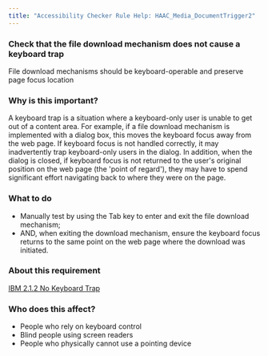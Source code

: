 ```yaml
---
title: "Accessibility Checker Rule Help: HAAC_Media_DocumentTrigger2"
---
```


<div className="toolHelp">
<Row>
<Column colLg={16} colMd={8} colSm={4} className="toolHead">

### Check that the file download mechanism does not cause a keyboard trap

<div id="locLevel"></div>

File download mechanisms should be keyboard-operable and preserve page focus location

</Column>
</Row>
<Row>
<Column colLg={11} colMd={5} colSm={4} className="toolMain">

### Why is this important?

A keyboard trap is a situation where a keyboard-only user is unable to get out of a content area. For example, if a file download mechanism is implemented with a dialog box, this moves the keyboard focus away from the web page. If keyboard focus is not handled correctly, it may inadvertently trap keyboard-only users in the dialog. In addition, when the dialog is closed, if keyboard focus is not returned to the user's original position on the web page (the 'point of regard'), they may have to spend significant effort navigating back to where they were on the page.

<div id="locSnippet"></div>

### What to do

 * Manually test by using the Tab key to enter and exit the file download mechanism;
 * AND, when exiting the download mechanism, ensure the keyboard focus returns to the same point on the web page where the download was initiated.

</Column>
<Column colLg={5} colMd={3} colSm={4} className="toolLeft">

### About this requirement

[IBM 2.1.2 No Keyboard Trap](https://www.ibm.com/able/requirements/requirements/#2_1_2)

### Who does this affect?

 * People who rely on keyboard control
 * Blind people using screen readers
 * People who physically cannot use a pointing device

</Column>
</Row>
</div>

